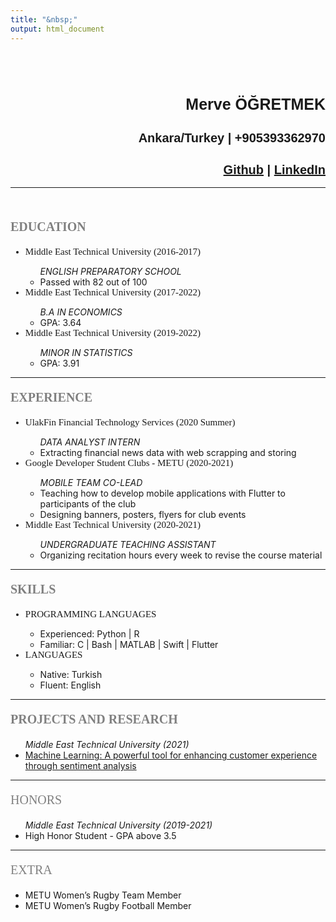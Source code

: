 ```yaml
---
title: "&nbsp;"
output: html_document
---
```



<div id="header"></div>
<div class="left"></div>
<div class="stuff">
  <br><br>
  <h1 style="font-size:25px; text-align:right; font-family:Arial"><b>Merve ÖĞRETMEK </b> </h1>
  <h2 style="font-size:20px; text-align:right; font-family:Arial">Ankara/Turkey | +905393362970 </h2> 
  <h2 style="font-size:20px; text-align:right; font-family:Arial"> <a href="https://github.com/merveogretmek">Github</a> | <a href="https://www.linkedin.com/in/merve-ogretmek/">LinkedIn</a> </h2> 
  <hr />
  <br>
  <p style ="font-size:20px; font-family:Impact; color:grey"> <b> EDUCATION </b> </p>
  <ul>
    <li style = "font-size:15px; font-family:Palatino"> Middle East Technical University (2016-2017)</li>
    <ul>
      <i>ENGLISH PREPARATORY SCHOOL </i>
      <li>Passed with 82 out of 100</li>
    </ul>
    <li style = "font-size:15px; font-family:Palatino">Middle East Technical University (2017-2022)</li>
    <ul>
      <i>B.A IN ECONOMICS</i>
      <li>GPA: 3.64</li>
    </ul>
    <li style = "font-size:15px; font-family:Palatino">Middle East Technical University (2019-2022)</li>
    <ul>
      <i>MINOR IN STATISTICS</i>
      <li>GPA: 3.91</li>
    </ul>
  </ul>
  <hr />
  <p style ="font-size:20px; font-family:Impact; color:grey"> <b> EXPERIENCE </b> </p>
  <ul>
    <li style = "font-size:15px; font-family:Palatino">UlakFin Financial Technology Services (2020 Summer)</li>
    <ul>
      <i>DATA ANALYST INTERN</i>
      <li>Extracting financial news data with web scrapping and storing</li>
    </ul>
    <li style = "font-size:15px; font-family:Palatino">Google Developer Student Clubs - METU (2020-2021)</li>
    <ul>
      <i>MOBILE TEAM CO-LEAD</i>
      <li>Teaching how to develop mobile applications with Flutter to participants of the club</li>
      <li>Designing banners, posters, flyers for club events</li>
    </ul>
    <li style = "font-size:15px; font-family:Palatino">Middle East Technical University (2020-2021)</li>
    <ul>
      <i>UNDERGRADUATE TEACHING ASSISTANT</i>
      <li>Organizing recitation hours every week to revise the course material</li>
    </ul>
  </ul>
  <hr />
  <p style ="font-size:20px; font-family:Impact; color:grey"> <b> SKILLS </b> </p>
  <ul>
    <li style = "font-size:15px; font-family:Palatino"> PROGRAMMING LANGUAGES   </li>
    <ul>
      <li> Experienced: Python | R </li>
      <li> Familiar: C | Bash | MATLAB | Swift | Flutter </li>
    </ul>
    <li style = "font-size:15px; font-family:Palatino"> LANGUAGES </li>
    <ul>
      <li> Native: Turkish </li>
      <li> Fluent: English </li>
    </ul>
  </ul>
  <hr />
  <p style ="font-size:20px; font-family:Impact; color:grey"> <b> PROJECTS AND RESEARCH </b></p>
  <ul>
    <i>Middle East Technical University (2021)</i>
    <li><a href="https://www.researchgate.net/publication/349338908_Machine_Learning_A_powerful_tool_for_enhancing_customer_experience_through_sentiment_analysis">Machine Learning: A powerful tool for enhancing customer experience through sentiment analysis</a></li>
  </ul>
  <hr />
  <p style ="font-size:20px; font-family:Impact; color:grey">HONORS</p>
  <ul>
    <i> Middle East Technical University (2019-2021)</i>
    <li>High Honor Student - GPA above 3.5 </li>
  </ul>
  <hr />
   <p style ="font-size:20px; font-family:Impact; color:grey">EXTRA</p>
  <ul>
    <li>METU Women's Rugby Team Member</li>
    <li>METU Women's Rugby Football Member</li>
  </ul>
</div>




